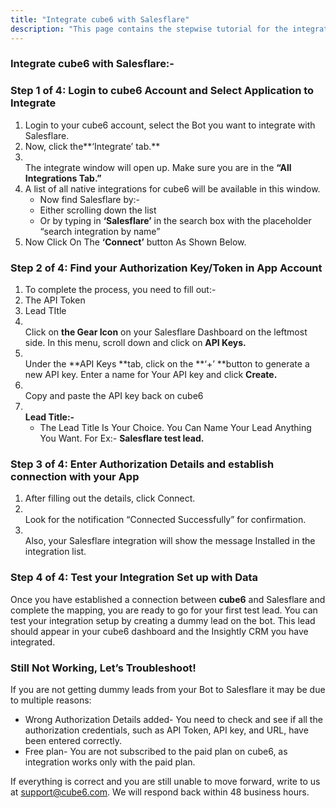 ```yaml
---
title: "Integrate cube6 with Salesflare"
description: "This page contains the stepwise tutorial for the integration with cube6"
---
```


### **Integrate cube6 with Salesflare:-**

### **Step 1 of 4: Login to cube6 Account and Select Application to Integrate**

1. Login to your cube6 account, select the Bot you want to integrate with Salesflare.
2. Now, click the**‘Integrate’ tab.** 
3. \
   The integrate window will open up. Make sure you are in the **“All Integrations Tab.”**
4. A list of all native integrations for cube6 will be available in this window.
   - Now find Salesflare by:-
   - Either scrolling down the list
   - Or by typing in **‘**Salesflare**’** in the search box with the placeholder “search integration by name”
5. Now Click On The **‘Connect’** button As Shown Below.

### **Step 2 of 4: Find your Authorization Key/Token in App Account**

1. To complete the process, you need to fill out:-
2. The API Token
3. Lead TItle
4. \
   Click on **the Gear Icon** on your Salesflare Dashboard on the leftmost side. In this menu, scroll down and click on **API Keys.**
5. \
   Under the **API Keys **tab, click on the **‘\+’ **button to generate a new API key. Enter a name for Your API key and click **Create.**
6. \
   Copy and paste the API key back on cube6
7. **\
   Lead Title:-**
   - The Lead Title Is Your Choice. You Can Name Your Lead Anything You Want. For Ex:- **Salesflare test lead.**

### **Step 3 of 4: Enter Authorization Details and establish connection with your App**

1. After filling out the details, click Connect.
2. \
   Look for the notification “Connected Successfully” for confirmation.
3. \
   Also, your Salesflare integration will show the message Installed in the integration list.

### **Step 4 of 4: Test your Integration Set up with Data**

Once you have established a connection between **cube6** and Salesflare and complete the mapping, you are ready to go for your first test lead. You can test your integration setup by creating a dummy lead on the bot. This lead should appear in your cube6 dashboard and the Insightly CRM you have integrated.

### **Still Not Working, Let’s Troubleshoot\!**

If you are not getting dummy leads from your Bot to Salesflare it may be due to multiple reasons:

- Wrong Authorization Details added- You need to check and see if all the authorization credentials, such as API Token, API key, and URL, have been entered correctly.
- Free plan- You are not subscribed to the paid plan on cube6, as integration works only with the paid plan.

If everything is correct and you are still unable to move forward, write to us at [support@cube6.com](mailto:support@cube6.com). We will respond back within 48 business hours.